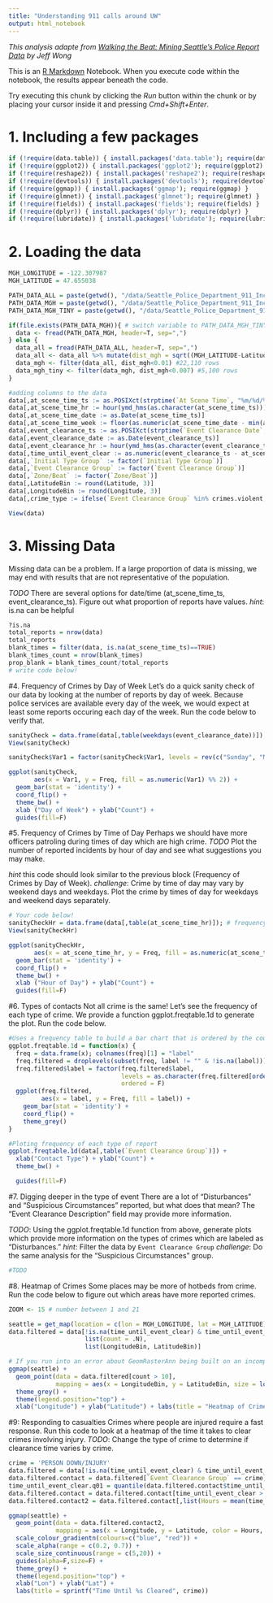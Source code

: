 ```yaml
---
title: "Understanding 911 calls around UW"
output: html_notebook
---
```

_This analysis adapte from [Walking the Beat: Mining Seattle’s Police Report Data](https://www.bayesimpact.org/stories/?name=walking-the-beat-mining-seattles-police-report-data) by Jeff Wong_

This is an [R Markdown](http://rmarkdown.rstudio.com) Notebook. When you execute code within the notebook, the results appear beneath the code. 

Try executing this chunk by clicking the *Run* button within the chunk or by placing your cursor inside it and pressing *Cmd+Shift+Enter*. 

# 1. Including a few packages
```r
if (!require(data.table)) { install.packages('data.table'); require(data.table) }
if (!require(ggplot2)) { install.packages('ggplot2'); require(ggplot2) }
if (!require(reshape2)) { install.packages('reshape2'); require(reshape2) }
if (!require(devtools)) { install.packages('devtools'); require(devtools) }
if (!require(ggmap)) { install.packages('ggmap'); require(ggmap) }
if (!require(glmnet)) { install.packages('glmnet'); require(glmnet) }
if (!require(fields)) { install.packages('fields'); require(fields) }
if (!require(dplyr)) { install.packages('dplyr'); require(dplyr) }
if (!require(lubridate)) { install.packages('lubridate'); require(lubridate) }
```

# 2. Loading the data
```r
MGH_LONGITUDE = -122.307987
MGH_LATITUDE = 47.655038

PATH_DATA_ALL = paste(getwd(), "/data/Seattle_Police_Department_911_Incident_Response.csv", sep = "")
PATH_DATA_MGH = paste(getwd(), "/data/Seattle_Police_Department_911_Incident_Response_Near_MGH.csv", sep = "")
PATH_DATA_MGH_TINY = paste(getwd(), "/data/Seattle_Police_Department_911_Incident_Response_Near_MGH_tiny.csv", sep = "")

if(file.exists(PATH_DATA_MGH)){ # switch variable to PATH_DATA_MGH_TINY if there are issues with scale of data
  data <- fread(PATH_DATA_MGH, header=T, sep=",")
} else {
  data_all = fread(PATH_DATA_ALL, header=T, sep=",")
  data_all <- data_all %>% mutate(dist_mgh = sqrt((MGH_LATITUDE-Latitude)^2 + (MGH_LONGITUDE-Longitude)^2)) # Finding crimes closest to MGH
  data_mgh <- filter(data_all, dist_mgh<0.01) #22,110 rows
  data_mgh_tiny <- filter(data_mgh, dist_mgh<0.007) #5,100 rows
}

#adding columns to the data
data[,at_scene_time_ts := as.POSIXct(strptime(`At Scene Time`, "%m/%d/%Y %I:%M:%S %p"))] #converting time from String to date and time representation (POSIXct)
data[,at_scene_time_hr := hour(ymd_hms(as.character(at_scene_time_ts)))]
data[,at_scene_time_date := as.Date(at_scene_time_ts)]
data[,at_scene_time_week := floor(as.numeric(at_scene_time_date - min(at_scene_time_date, na.rm=T)) / 7) + 1]
data[,event_clearance_ts := as.POSIXct(strptime(`Event Clearance Date`, "%m/%d/%Y %I:%M:%S %p"))]
data[,event_clearance_date := as.Date(event_clearance_ts)]
data[,event_clearance_hr := hour(ymd_hms(as.character(event_clearance_ts)))]
data[,time_until_event_clear := as.numeric(event_clearance_ts - at_scene_time_ts)]
data[,`Initial Type Group` := factor(`Initial Type Group`)]
data[,`Event Clearance Group` := factor(`Event Clearance Group`)]
data[,`Zone/Beat` := factor(`Zone/Beat`)]
data[,LatitudeBin := round(Latitude, 3)]
data[,LongitudeBin := round(Longitude, 3)]
data[,crime_type := ifelse(`Event Clearance Group` %in% crimes.violent, "Violent", ifelse(`Event Clearance Group` %in% crimes.serious, "Serious", "Minor"))]

View(data)
```

# 3. Missing Data
Missing data can be a problem. If a large proportion of data is missing, we may end with results that are not representative of the population.

*TODO* There are several options for date/time (at_scene_time_ts, event_clearance_ts). Figure out what proportion of reports have values. 
_hint_: is.na can be helpful
```r
?is.na
total_reports = nrow(data)
total_reports
blank_times = filter(data, is.na(at_scene_time_ts)==TRUE)
blank_times_count = nrow(blank_times)
prop_blank = blank_times_count/total_reports
# write code below!
```


#4. Frequency of Crimes by Day of Week
Let's do a quick sanity check of our data by looking at the number of reports by day of week. Because police services are available every day of the week, we would expect at least some reports occuring each day of the week. Run the code below to verify that.
```r
sanityCheck = data.frame(data[,table(weekdays(event_clearance_date))]); # frequency of crimes by day of week
View(sanityCheck)

sanityCheck$Var1 = factor(sanityCheck$Var1, levels = rev(c("Sunday", "Monday", "Tuesday", "Wednesday", "Thursday", "Friday", "Saturday")))

ggplot(sanityCheck,
       aes(x = Var1, y = Freq, fill = as.numeric(Var1) %% 2)) +
  geom_bar(stat = 'identity') +
  coord_flip() +
  theme_bw() + 
  xlab ("Day of Week") + ylab("Count") +
  guides(fill=F)
```


#5. Frequency of Crimes by Time of Day
Perhaps we should have more officers patroling during times of day which are high crime. 
*TODO* Plot the number of reported incidents by hour of day and see what suggestions you may make. 

_hint_ this code should look similar to the previous block (Frequency of Crimes by Day of Week).
_challenge_: Crime by time of day may vary by weekend days and weekdays. Plot the crime by times of day for weekdays and weekend days separately.
```r
# Your code below!
sanityCheckHr = data.frame(data[,table(at_scene_time_hr)]); # frequency of crimes by day of hour
View(sanityCheckHr)

ggplot(sanityCheckHr,
       aes(x = at_scene_time_hr, y = Freq, fill = as.numeric(at_scene_time_hr) %% 2)) +
  geom_bar(stat = 'identity') +
  coord_flip() +
  theme_bw() + 
  xlab ("Hour of Day") + ylab("Count") +
  guides(fill=F)
```


#6. Types of contacts
Not all crime is the same! Let's see the frequency of each type of crime. We provide a function ggplot.freqtable.1d to generate the plot. Run the code below.
```r
#Uses a frequency table to build a bar chart that is ordered by the counts
ggplot.freqtable.1d = function(x) {
  freq = data.frame(x); colnames(freq)[1] = "label"
  freq.filtered = droplevels(subset(freq, label != "" & !is.na(label)))
  freq.filtered$label = factor(freq.filtered$label,
                               levels = as.character(freq.filtered[order(freq.filtered$Freq, decreasing = F),]$label),
                               ordered = F)
  ggplot(freq.filtered,
         aes(x = label, y = Freq, fill = label)) +
    geom_bar(stat = 'identity') +
    coord_flip() +
    theme_grey()
}

#Ploting frequency of each type of report
ggplot.freqtable.1d(data[,table(`Event Clearance Group`)]) +
  xlab("Contact Type") + ylab("Count") +
  theme_bw() +

  guides(fill=F)
```

#7. Digging deeper in the type of event
There are a lot of "Disturbances" and "Suspicious Circumstances" reported, but what does that mean? The "Event Clearance Description" field may provide more information. 

*TODO*: Using the ggplot.freqtable.1d function from above, generate plots which provide more information on the types of crimes which are labeled as "Disturbances."
_hint_: Filter the data by `Event Clearance Group`
_challenge_: Do the same analysis for the "Suspicious Circumstances" group.
```r
#TODO
```

#8. Heatmap of Crimes
Some places may be more of hotbeds from crime. Run the code below to figure out which areas have more reported crimes.
```r
ZOOM <- 15 # number between 1 and 21

seattle = get_map(location = c(lon = MGH_LONGITUDE, lat = MGH_LATITUDE), zoom = ZOOM, maptype = 'roadmap')
data.filtered = data[!is.na(time_until_event_clear) & time_until_event_clear > 0,
                     list(count = .N),
                     list(LongitudeBin, LatitudeBin)]

# If you run into an error about GeomRasterAnn being built on an incompatible version of ggproto, you must reinstall ggmap. Use this command: install.packages("ggmap", type = "source")
ggmap(seattle) +
  geom_point(data = data.filtered[count > 10],
             mapping = aes(x = LongitudeBin, y = LatitudeBin, size = log10(count), alpha = log10(count)), color = 'blue') +
  theme_grey() +
  theme(legend.position="top") +
  xlab("Longitude") + ylab("Latitude") + labs(title = "Heatmap of Crimes")

```

#9: Responding to casualties
Crimes where people are injured require a fast response. Run this code to look at a heatmap of the time it takes to clear crimes involving injury.
*TODO*: Change the type of crime to determine if clearance time varies by crime.
```r
crime = 'PERSON DOWN/INJURY'
data.filtered = data[!is.na(time_until_event_clear) & time_until_event_clear > 0]
data.filtered.contact = data.filtered[`Event Clearance Group` == crime]
time_until_event_clear.q01 = quantile(data.filtered.contact$time_until_event_clear, .01); time_until_event_clear.q99 = quantile(data.filtered.contact$time_until_event_clear, .99)
data.filtered.contact = data.filtered.contact[time_until_event_clear > time_until_event_clear.q01 & time_until_event_clear < time_until_event_clear.q99]
data.filtered.contact2 = data.filtered.contact[,list(Hours = mean(time_until_event_clear / 3600), count = .N), list(Longitude = LongitudeBin, Latitude = LatitudeBin)]

ggmap(seattle) +
  geom_point(data = data.filtered.contact2,
             mapping = aes(x = Longitude, y = Latitude, color = Hours, alpha = Hours, size = count)) +
  scale_colour_gradientn(colours=c("blue", "red")) +
  scale_alpha(range = c(0.2, 0.7)) +
  scale_size_continuous(range = c(5,20)) +
  guides(alpha=F,size=F) +
  theme_grey() +
  theme(legend.position="top") +
  xlab("Lon") + ylab("Lat") + 
  labs(title = sprintf("Time Until %s Cleared", crime))
```

